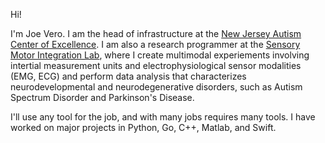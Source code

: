
Hi!

I'm Joe Vero. I am the head of infrastructure at the [New Jersey Autism Center of Excellence](njace.us).  I am also a research programmer at the [Sensory Motor Integration Lab](sensorymotorintegrationlab.com), where I create multimodal experiements involving intertial measurement units and electrophysiological sensor modalities (EMG, ECG) and perform data analysis that characterizes neurodevelopmental and neurodegenerative disorders, such as Autism Spectrum Disorder and Parkinson's Disease.

I'll use any tool for the job, and with many jobs requires many tools.  I have worked on major projects in Python, Go, C++, Matlab, and Swift.